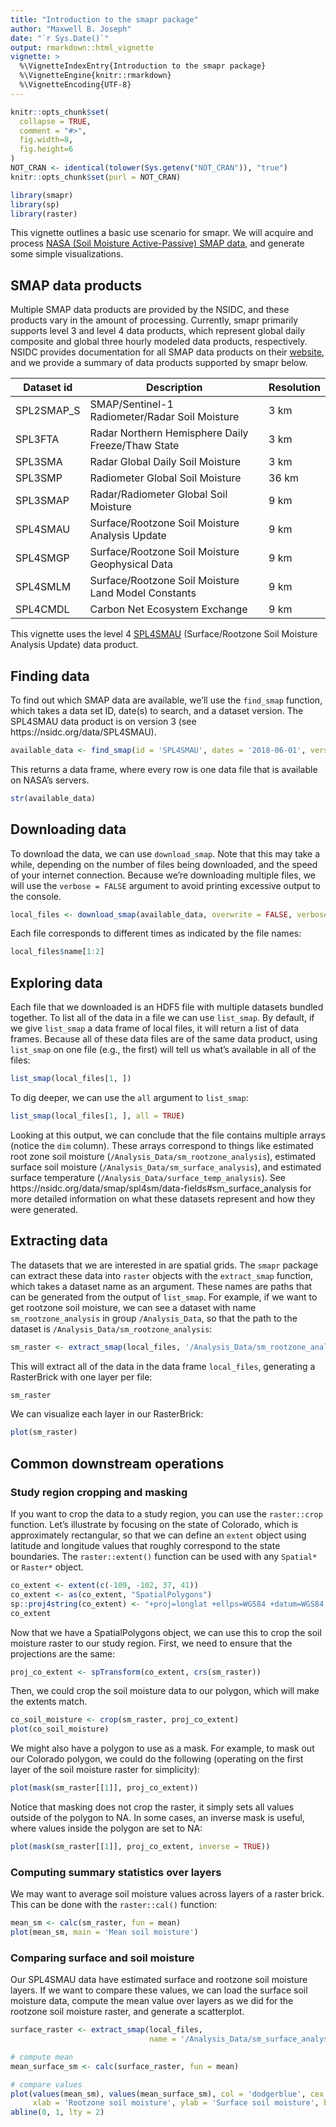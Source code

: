 ```yaml
---
title: "Introduction to the smapr package"
author: "Maxwell B. Joseph"
date: "`r Sys.Date()`"
output: rmarkdown::html_vignette
vignette: >
  %\VignetteIndexEntry{Introduction to the smapr package}
  %\VignetteEngine{knitr::rmarkdown}
  %\VignetteEncoding{UTF-8}
---
```


```r
knitr::opts_chunk$set(
  collapse = TRUE,
  comment = "#>", 
  fig.width=8, 
  fig.height=6
)
NOT_CRAN <- identical(tolower(Sys.getenv("NOT_CRAN")), "true")
knitr::opts_chunk$set(purl = NOT_CRAN)
```

```r
library(smapr)
library(sp)
library(raster)
```


This vignette outlines a basic use scenario for smapr.
We will acquire and process 
[NASA (Soil Moisture Active-Passive) SMAP data](http://smap.jpl.nasa.gov/), 
and generate some simple visualizations. 


## SMAP data products

Multiple SMAP data products are provided by the NSIDC, and these products vary 
in the amount of processing. 
Currently, smapr primarily supports level 3 and level 4 data products, 
which represent global daily composite and global three hourly modeled data 
products, respectively. 
NSIDC provides documentation for all SMAP data products on their 
[website](https://nsidc.org/data/smap/smap-data.html), and we provide a summary 
of data products supported by smapr below. 

| Dataset id | Description                                         | Resolution |
|------------|-----------------------------------------------------|------------|
| SPL2SMAP_S | SMAP/Sentinel-1 Radiometer/Radar Soil Moisture      | 3 km       |
| SPL3FTA    | Radar Northern Hemisphere Daily Freeze/Thaw State   | 3 km       |
| SPL3SMA    | Radar Global Daily Soil Moisture                    | 3 km       |
| SPL3SMP    | Radiometer Global Soil Moisture                     | 36 km      |
| SPL3SMAP   | Radar/Radiometer Global Soil Moisture               | 9 km       |
| SPL4SMAU   | Surface/Rootzone Soil Moisture Analysis Update      | 9 km       | 
| SPL4SMGP   | Surface/Rootzone Soil Moisture Geophysical Data     | 9 km       |
| SPL4SMLM   | Surface/Rootzone Soil Moisture Land Model Constants | 9 km       |
| SPL4CMDL   | Carbon Net Ecosystem Exchange                       | 9 km       |


This vignette uses the level 4 [SPL4SMAU](https://nsidc.org/data/SPL4SMAU) 
(Surface/Rootzone Soil Moisture Analysis Update) data product. 

## Finding data

To find out which SMAP data are available, we'll use the `find_smap` function, 
which takes a data set ID, date(s) to search, and a dataset version. 
The SPL4SMAU data product is on version 3 (see https://nsidc.org/data/SPL4SMAU).

```r
available_data <- find_smap(id = 'SPL4SMAU', dates = '2018-06-01', version = 3)
```

This returns a data frame, where every row is one data file that is available 
on NASA's servers. 

```r
str(available_data)
```

## Downloading data

To download the data, we can use `download_smap`. Note that this may take a 
while, depending on the number of files being downloaded, and the speed of your
internet connection. 
Because we're downloading multiple files, we will use the 
`verbose = FALSE` argument to avoid printing excessive output to the console.

```r
local_files <- download_smap(available_data, overwrite = FALSE, verbose = FALSE)
```

Each file corresponds to different 
times as indicated by the file names: 

```r
local_files$name[1:2]
```

## Exploring data

Each file that we downloaded is an HDF5 file with multiple datasets bundled 
together. 
To list all of the data in a file we can use `list_smap`. 
By default, if we give `list_smap` a data frame of local files, it will 
return a list of data frames. 
Because all of these data files are of the same data product, using `list_smap`
on one file (e.g., the first) will tell us what's available in all of the files: 

```r
list_smap(local_files[1, ])
```

To dig deeper, we can use the `all` argument to `list_smap`:

```r
list_smap(local_files[1, ], all = TRUE)
```

Looking at this output, we can conclude that the file contains multiple arrays 
(notice the `dim` column). 
These arrays correspond to things like estimated root zone soil moisture 
(`/Analysis_Data/sm_rootzone_analysis`), estimated surface soil moisture
(`/Analysis_Data/sm_surface_analysis`), and estimated surface temperature 
(`/Analysis_Data/surface_temp_analysis`). 
See https://nsidc.org/data/smap/spl4sm/data-fields#sm_surface_analysis for more 
detailed information on what these datasets represent and how they were 
generated.

## Extracting data

The datasets that we are interested in are spatial grids. 
The `smapr` package can extract these data into `raster` objects with the 
`extract_smap` function, which takes a dataset name as an argument.
These names are paths that can be generated from the output of `list_smap`. 
For example, if we want to get rootzone soil moisture, we can see a dataset 
with name `sm_rootzone_analysis` in group `/Analysis_Data`, so that the path 
to the dataset is `/Analysis_Data/sm_rootzone_analysis`: 

```r
sm_raster <- extract_smap(local_files, '/Analysis_Data/sm_rootzone_analysis')
```

This will extract all of the data in the data frame `local_files`, generating 
a RasterBrick with one layer per file:

```r
sm_raster
```

We can visualize each layer in our RasterBrick:

```r
plot(sm_raster)
```

## Common downstream operations

### Study region cropping and masking

If you want to crop the data to a study region, you can use the `raster::crop` 
function. 
Let's illustrate by focusing on the state of Colorado, which is approximately 
rectangular, so that we can define an `extent` object using latitude and 
longitude values that roughly correspond to the state boundaries. 
The `raster::extent()` function can be used with any `Spatial*` or `Raster*` 
object.

```r
co_extent <- extent(c(-109, -102, 37, 41))
co_extent <- as(co_extent, "SpatialPolygons")
sp::proj4string(co_extent) <- "+proj=longlat +ellps=WGS84 +datum=WGS84 +no_defs"
co_extent
```

Now that we have a SpatialPolygons object, we can use this to crop the 
soil moisture raster to our study region. 
First, we need to ensure that the projections are the same:

```r
proj_co_extent <- spTransform(co_extent, crs(sm_raster))
```

Then, we could crop the soil moisture data to our polygon, which will make the 
extents match.

```r
co_soil_moisture <- crop(sm_raster, proj_co_extent)
plot(co_soil_moisture)
```

We might also have a polygon to use as a mask. 
For example, to mask out our Colorado polygon, we could do the following 
(operating on the first layer of the soil moisture raster for simplicity): 

```r
plot(mask(sm_raster[[1]], proj_co_extent))
```

Notice that masking does not crop the raster, it simply sets all values outside
of the polygon to NA.
In some cases, an inverse mask is useful, where values inside the polygon are
set to NA: 

```r
plot(mask(sm_raster[[1]], proj_co_extent, inverse = TRUE))
```

### Computing summary statistics over layers

We may want to average soil moisture values across layers of a raster brick. 
This can be done with the `raster::cal()` function:

```r
mean_sm <- calc(sm_raster, fun = mean)
plot(mean_sm, main = 'Mean soil moisture')
```

### Comparing surface and soil moisture

Our SPL4SMAU data have estimated surface and rootzone soil moisture layers. 
If we want to compare these values, we can load the surface soil moisture data, 
compute the mean value over layers as we did for the rootzone soil moisture 
raster, and generate a scatterplot. 

```r
surface_raster <- extract_smap(local_files, 
                               name = '/Analysis_Data/sm_surface_analysis')

# compute mean
mean_surface_sm <- calc(surface_raster, fun = mean)

# compare values
plot(values(mean_sm), values(mean_surface_sm), col = 'dodgerblue', cex = .1, 
     xlab = 'Rootzone soil moisture', ylab = 'Surface soil moisture', bty = 'n')
abline(0, 1, lty = 2)
```
